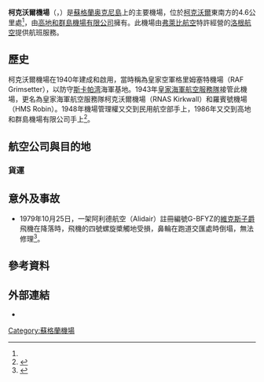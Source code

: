 {{Infobox airport 
| name         = Kirkwall Airport
| nativename   = 
| nativename-a = 
| nativename-r = 
| image        = 
| image-width  = 
| caption      = 
| IATA         = KOI
| ICAO         = EGPA
| type         = 公用
| owner        = 
| operator     = [[高地和群島機場有限公司|高地和群島機場有限公司]]
| city-served  = [[梅恩蘭島_(奧克尼群島)|梅恩蘭島]]
| location     = 柯克沃爾
| elevation-f  = 58
| elevation-m  = 18
| latd = 58 | latm = 57 | lats = 29 | latNS = N
| longd= 002 | longm= 54 | longs= 02 | longEW= W
| coordinates_type       = airport
| coordinates_region     = GB-ORK
| pushpin_map            = Scotland Orkney
| pushpin_label          = EGPA
| pushpin_map_caption    = 
| website      = [http://www.hial.co.uk/kirkwall-airport/ Kirkwall Airport]
| metric-rwy   = Y
| r1-number    = 09/27
| r1-length-f  = 4,685
| r1-length-m  = 1,428
| r1-surface   = [[瀝青|瀝青]]
| r2-number    = 14/32
| r2-length-f  = 2,231
| r2-length-m  = 680
| r2-surface   = 瀝青
| stat-year    = 2011
| stat1-header = 客量
| stat1-data   = 145,897
| stat2-header = 航班升降量
| stat2-data   = 14,131
| footnotes = 來源：英國[[國家航空交通服務|NATS]]<ref name="aip">{{Cite web |url=http://www.nats-uk.ead-it.com/public/index.php%3Foption%3Dcom_content%26task%3Dblogcategory%26id%3D85%26Itemid%3D134.html |title=Kirkwall - EGPA |access-date=2021-12-31 |archive-date=2015-10-16 |archive-url=https://web.archive.org/web/20151016180414/http://www.nats-uk.ead-it.com/public/index.php%3Foption%3Dcom_content%26task%3Dblogcategory%26id%3D85%26Itemid%3D134.html |dead-url=no }}</ref><br>數據來源：[[民用航空管理局_(英國)|民用航空管理局]]<ref name="stats">{{Cite web |url=http://www.caa.co.uk/default.aspx?catid=80&pagetype=88&pageid=3&sglid=3 |title=UK Annual Airport Statistics |access-date=2015-07-18 |archive-date=2015-10-04 |archive-url=https://web.archive.org/web/20151004032808/http://www.caa.co.uk/default.aspx?catid=80&pagetype=88&pageid=3&sglid=3 |dead-url=no }}</ref>
}}

'''柯克沃爾機場'''（{{lang-en|'''Kirkwall Airport'''}}，{{Airport codes|KOI|EGPA}}）是[[蘇格蘭|蘇格蘭]][[奥克尼|奥克尼島]]上的主要機場，位於[[柯克沃爾|柯克沃爾]]東南方的4.6公里處<ref name="aip"/>，由[[高地和群島機場有限公司|高地和群島機場有限公司]]擁有。此機場由[[弗萊比航空|弗萊比航空]]特許經營的[[洛根航空|洛根航空]]提供航班服務。 

==歷史==
柯克沃爾機場在1940年建成和啟用，當時稱為皇家空軍格里姆塞特機場（RAF Grimsetter），以防守[[斯卡帕湾|斯卡帕湾]]海軍基地。1943年[[皇家海軍航空服務隊|皇家海軍航空服務隊]]接管此機場，更名為皇家海軍航空服務隊柯克沃爾機場（RNAS Kirkwall）和羅賓號機場（HMS Robin）。1948年機場管理權又交到民用航空部手上，1986年又交到高地和群島機場有限公司手上<ref>{{cite web|url=http://www.hial.co.uk/kirkwall-airport/about-us/|title=Kirkwall Airport: About Us|publisher=Highlands and Islands Airports|accessdate=4 January 2015|archive-date=2010-08-18|archive-url=https://web.archive.org/web/20100818011543/http://www.hial.co.uk/kirkwall-airport/about-us/|dead-url=no}}</ref>。

==航空公司與目的地==
{{Airport-dest-list
|[[洛根航空|洛根航空]]|[[阿伯丁机场|阿伯丁]]、[[伊迪機場|伊迪]]、[[愛丁堡機場|愛丁堡]]、[[因弗尼斯機場|因弗尼斯]]、[[北羅納德賽島機場|北羅納德賽島]]、[[帕帕韋斯特雷島機場|帕帕韋斯特雷島]]、[[薩姆堡機場|薩姆堡]]、[[桑迪島機場|桑迪島]]、[[斯特朗賽島松場|斯特朗賽島]]、[[韋斯特雷機場|韋斯特雷]]<br> '''季節性'''：[[卑爾根機場|卑爾根]]、[[費爾島機場|費爾島]]、[[曼彻斯特机场|曼彻斯特]]
}}

===貨運===
{{Airport destination list
| [[皇家郵政|皇家郵政]] | [[阿伯丁机场|阿伯丁]]、 [[薩姆堡機場|薩姆堡]]
<!-- -->
}}

==意外及事故==
*1979年10月25日，一架阿利德航空（Alidair）註冊編號G-BFYZ的[[維克斯子爵|維克斯子爵]]飛機在降落時，飛機的四號螺旋槳觸地受損，鼻輪在跑道交匯處時倒塌，無法修理<ref name=ASN251079>{{cite web |url=http://aviation-safety.net/database/record.php?id=19791025-0 |title=Accident description |publisher=Aviation Safety Network |accessdate=8 October 2009 |archive-date=2012-10-25 |archive-url=https://web.archive.org/web/20121025121225/http://aviation-safety.net/database/record.php?id=19791025-0 |dead-url=no }}</ref>。

==參考資料==
{{reflist}}

== 外部連結 ==
* {{官方網站|http://www.hial.co.uk/kirkwall-airport/}}

{{英國機場}}
[[Category:蘇格蘭機場|Category:蘇格蘭機場]]